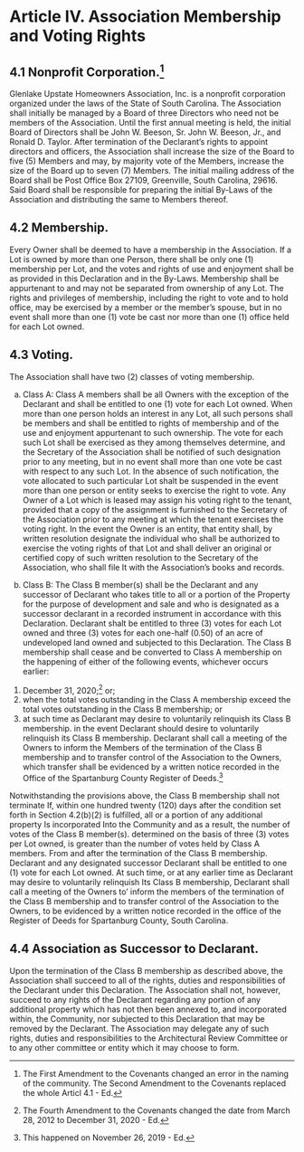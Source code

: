 # Article IV. Association Membership and Voting Rights

## 4.1 Nonprofit Corporation.^[The First Amendment to the Covenants changed an error in the naming of the community. The Second Amendment to the Covenants replaced the whole Articl 4.1 - Ed.]

Glenlake Upstate Homeowners Association, Inc. is a nonprofit corporation organized under the laws of the State of South Carolina. The Association shall initially be managed by a Board of three Directors who need not be members of the Association. Until the first annual meeting is held, the initial Board of Directors shall be John W. Beeson, Sr. John W. Beeson, Jr., and Ronald D. Taylor. After termination of the Declarant's rights to appoint directors and officers, the Association shall increase the size of the Board to five (5) Members and may, by majority vote of the Members, increase the size of the Board up to seven (7) Members. The initial mailing address of the Board shall be Post Office Box 27109, Greenville, South Carolina, 29616. Said Board shall be responsible for preparing the initial By-Laws of the Association and distributing the same to Members thereof.

## 4.2 Membership.

Every Owner shall be deemed to have a membership in the Association. If a Lot is owned by more than one Person, there shall be only one (1) membership per Lot, and the votes and rights of use and enjoyment shall be as provided in this Declaration and in the By-Laws. Membership shall be appurtenant to and may not be separated from ownership of any Lot. The rights and privileges of membership, including the right to vote and to hold office, may be exercised by a member or the member's spouse, but in no event shall more than one (1) vote be cast nor more than one (1) office held for each Lot owned.

## 4.3 Voting.

The Association shall have two (2) classes of voting membership.

a.  Class A: Class A members shall be all Owners with the exception of the Declarant and shall be entitled to one (1) vote for each Lot owned. When more than one person holds an interest in any Lot, all such persons shall be members and shall be entitled to rights of membership and of the use and enjoyment appurtenant to such ownership. The vote for each such Lot shall be exercised as they among themselves determine, and the Secretary of the Association shall be notified of such designation prior to any meeting, but in no event shall more than one vote be cast with respect to any such Lot. In the absence of such notification, the vote allocated to such particular Lot shalt be suspended in the event more than one person or entity seeks to exercise the right to vote. Any Owner of a Lot which is leased may assign his voting right to the tenant, provided that a copy of the assignment is furnished to the Secretary of the Association prior to any meeting at which the tenant exercises the voting right. In the event the Owner is an entity, that entity shall, by written resolution designate the individual who shall be authorized to exercise the voting rights of that Lot and shall deliver an original or certified copy of such written resolution to the Secretary of the Association, who shall file It with the Association's books and records.

b.  Class B: The Class B member(s) shall be the Declarant and any successor of Declarant who takes title to all or a portion of the Property for the purpose of development and sale and who is designated as a successor declarant in a recorded instrument in accordance with this Declaration. Declarant shalt be entitled to three (3) votes for each Lot owned and three (3) votes for each one-half (0.50) of an acre of undeveloped land owned and subjected to this Declaration. The Class B membership shall cease and be converted to Class A membership on the happening of either of the following events, whichever occurs earlier:

1. December 31, 2020;^[The Fourth Amendment to the Covenants changed the date from March 28, 2012 to December 31, 2020 - Ed.] or;
1. when the total votes outstanding in the Class A membership exceed the total votes outstanding in the Class B membership; or
1. at such time as Declarant may desire to voluntarily relinquish its Class B membership. in the event Declarant should desire to voluntarily relinquish its Class B membership. Declarant shall call a meeting of the Owners to inform the Members of the termination of the Class B membership and to transfer control of the Association to the Owners, which transfer shall be evidenced by a written notice recorded in the Office of the Spartanburg County Register of Deeds.^[This happened on November 26, 2019 - Ed.]

Notwithstanding the provisions above, the Class B membership shall not terminate If, within one hundred twenty (120) days after the condition set forth in Section 4.2(b)(2) is fulfilled, all or a portion of any additional property Is incorporated Into the Community and as a result, the number of votes of the Class B member(s). determined on the basis of three (3) votes per Lot owned, is greater than the number of votes held by Class A members. From and after the termination of the Class B membership. Declarant and any designated successor Declarant shall be entitled to one (1) vote for each Lot owned. At such time, or at any earlier time as Declarant may desire to voluntarily relinquish Its Class B membership, Declarant shall call a meeting of the Owners to' inform the members of the termination of the Class B membership and to transfer control of the Association to the Owners, to be evidenced by a written notice recorded in the office of the Register of Deeds for Spartanburg County, South Carolina.

## 4.4 Association as Successor to Declarant.

Upon the termination of the Class B membership as described above, the Association shall succeed to all of the rights, duties and responsibilities of the Declarant under this Declaration. The Association shall not, however, succeed to any rights of the Declarant regarding any portion of any additional property which has not then been annexed to, and incorporated within, the Community, nor subjected to this Declaration that may be removed by the Declarant. The Association may delegate any of such rights, duties and responsibilities to the Architectural Review Committee or to any other committee or entity which it may choose to form.
